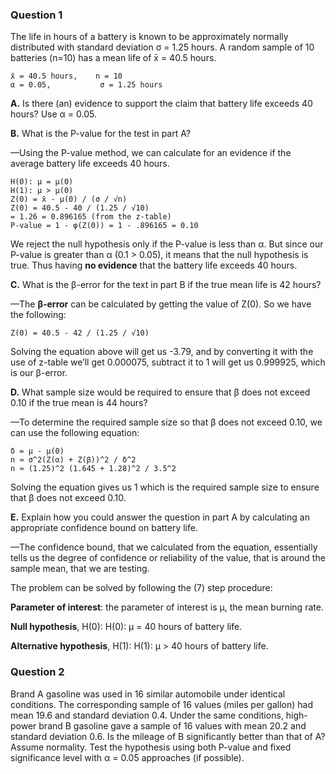 ### Question 1

The life in hours of a battery is known to be approximately normally distributed with standard deviation σ = 1.25 hours. A random sample of 10 batteries (n=10) has a mean life of x̄ = 40.5 hours.

    x̄ = 40.5 hours,    n = 10 
    α = 0.05,           σ = 1.25 hours

**A.** Is there (an) evidence to support the claim that battery life exceeds 40 hours? Use α = 0.05.

**B.** What is the P-value for the test in part A?

—Using the P-value method, we can calculate for an evidence if the average battery life exceeds 40 hours.

    H(0): μ = μ(0)
    H(1): μ > μ(0)
    Z(0) = x̄ - μ(0) / (σ / √n)
    Z(0) = 40.5 - 40 / (1.25 / √10)
    = 1.26 = 0.896165 (from the z-table)
    P-value = 1 - φ(Z(0)) = 1 - .896165 = 0.10

We reject the null hypothesis only if the P-value is less than α. But since our P-value is greater than α (0.1 > 0.05), it means that the null hypothesis is true. Thus having **no evidence** that the battery life exceeds 40 hours.


**C.** What is the β-error for the text in part B if the true mean life is 42 hours?

—The **β-error** can be calculated by getting the value of Z(0). So we have the following:

    Z(0) = 40.5 - 42 / (1.25 / √10)
    
Solving the equation above will get us -3.79, and by converting it with the use of z-table we'll get 0.000075, subtract it to 1 will get us 0.999925, which is our β-error.


**D.** What sample size would be required to ensure that β does not exceed 0.10 if the true mean is 44 hours?

—To determine the required sample size so that β does not exceed 0.10, we can use the following equation:

    δ = μ - μ(0)
    n ≈ σ^2(Z(α) + Z(β))^2 / δ^2
    n ≈ (1.25)^2 (1.645 + 1.28)^2 / 3.5^2

Solving the equation gives us 1 which is the required sample size to ensure that β does not exceed 0.10.

**E.** Explain how you could answer the question in part A by calculating an appropriate confidence bound on battery life.

—The confidence bound, that we calculated from the equation, essentially tells us the degree of confidence or reliability of the value, that is around the sample mean, that we are testing. 

The problem can be solved by following the (7) step procedure:

**Parameter of interest**: the parameter of interest is μ, the mean burning rate.

**Null hypothesis**, H(0): H(0): μ = 40 hours of battery life.

**Alternative hypothesis**, H(1): H(1): μ > 40 hours of battery life.

### Question 2

Brand A gasoline was used in 16 similar automobile under identical conditions. The corresponding sample of 16 values (miles per gallon) had mean 19.6 and standard deviation 0.4. Under the same conditions, high-power brand B gasoline gave a sample of 16 values with mean 20.2 and standard deviation 0.6. Is the mileage of B significantly better than that of A? Assume normality. Test the hypothesis using both P-value and fixed significance level with α = 0.05 approaches (if possible).